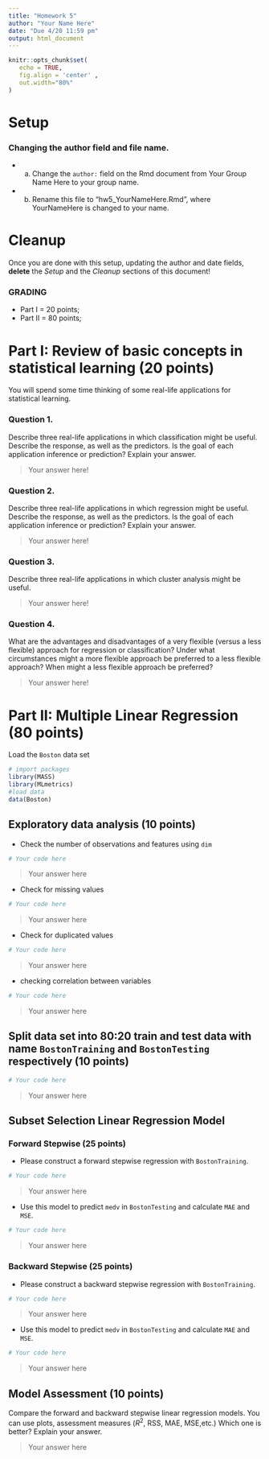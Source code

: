 ```yaml
---
title: "Homework 5"
author: "Your Name Here"
date: "Due 4/20 11:59 pm"
output: html_document
---
```


```r
knitr::opts_chunk$set(
   echo = TRUE, 
   fig.align = 'center' , 
   out.width="80%"
)
```

# Setup


### Changing the author field and file name.

* (a) Change the `author:` field on the Rmd document from Your Group Name Here to your group name.

* (b) Rename this file to "hw5_YourNameHere.Rmd", where YourNameHere is changed to your name.

# Cleanup 
Once you are done with this setup, updating the author and date fields, **delete** the *Setup* and the *Cleanup* sections of this document! 

### GRADING

* Part I = 20 points;
* Part II = 80 points;



# Part I: Review of basic concepts in statistical learning (20 points)

You will spend some time thinking of some real-life applications for statistical learning. 

### Question 1. 
Describe three real-life applications in which classification might be useful. Describe the response, as well as the predictors. Is the goal of each application inference or prediction? Explain your answer. 

> Your answer here! 

### Question 2. 
Describe three real-life applications in which regression might be useful. Describe the response, as well as the predictors. Is the goal of each application inference or prediction? Explain your answer.

> Your answer here! 

### Question 3.
Describe three real-life applications in which cluster analysis might be useful.

> Your answer here! 

  
### Question 4. 
What are the advantages and disadvantages of a very flexible (versus a less flexible) approach for regression or classification? Under what circumstances might a more flexible approach be preferred to a less flexible approach? When might a less flexible approach be preferred?

> Your answer here! 

# Part II: Multiple Linear Regression (80 points)

Load the `Boston` data set

```r
# import packages
library(MASS)
library(MLmetrics)
#load data
data(Boston)
```


## Exploratory data analysis (10 points)

* Check the number of observations and features using `dim`

```r
# Your code here
```

> Your answer here

* Check for missing values

```r
# Your code here
```

> Your answer here

* Check for duplicated values

```r
# Your code here
```

> Your answer here

* checking correlation between variables 

```r
# Your code here
```

> Your answer here


## Split data set into 80:20 train and test data with name `BostonTraining` and `BostonTesting` respectively (10 points)

```r
# Your code here
```

> Your answer here


## Subset Selection Linear Regression Model

### Forward Stepwise (25 points)

* Please construct a forward stepwise regression with `BostonTraining`.

```r
# Your code here
```

> Your answer here

* Use this model to predict `medv` in `BostonTesting` and calculate `MAE` and `MSE`.

```r
# Your code here
```

> Your answer here

### Backward Stepwise (25 points)

* Please construct a backward stepwise regression with `BostonTraining`.

```r
# Your code here
```

> Your answer here

* Use this model to predict `medv` in `BostonTesting` and calculate `MAE` and `MSE`.

```r
# Your code here
```

> Your answer here

## Model Assessment (10 points)

Compare the forward and backward stepwise linear regression models. You can use plots, assessment measures ($R^2$, RSS, MAE, MSE,etc.) Which one is better? Explain your answer.

> Your answer here

